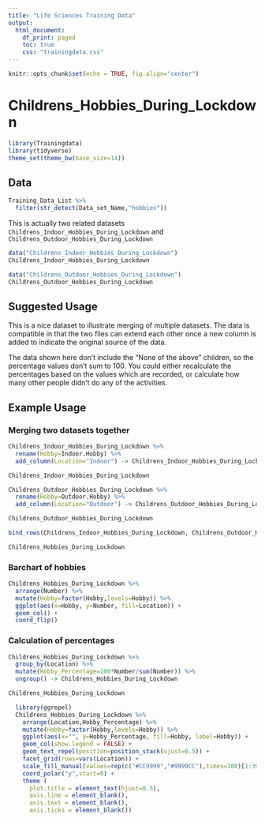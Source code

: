 ```yaml
---
title: "Life Sciences Training Data"
output:
  html_document:
    df_print: paged
    toc: true
    css: "trainingdata.css"
---
```


```r
knitr::opts_chunk$set(echo = TRUE, fig.align="center")
```


Childrens_Hobbies_During_Lockdown
=================================

```r
library(Trainingdata)
library(tidyverse)
theme_set(theme_bw(base_size=14))
```

Data
----
```r
Training_Data_List %>% 
  filter(str_detect(Data_set_Name,"hobbies"))
```

This is actually two related datasets ```Childrens_Indoor_Hobbies_During_Lockdown``` and ```Childrens_Outdoor_Hobbies_During_Lockdown```

```r
data("Childrens_Indoor_Hobbies_During_Lockdown")
Childrens_Indoor_Hobbies_During_Lockdown
```


```r
data("Childrens_Outdoor_Hobbies_During_Lockdown")
Childrens_Outdoor_Hobbies_During_Lockdown
```
Suggested Usage
---------------
This is a nice dataset to illustrate merging of multiple datasets.  The data is compatible in that the two files can extend each other once a new column is added to indicate the original source of the data.

The data shown here don't include the "None of the above" children, so the percentage values don't sum to 100.  You could either recalculate the percentages based on the values which are recorded, or calculate how many other people didn't do any of the activities.




Example Usage
-------------

### Merging two datasets together

```r
Childrens_Indoor_Hobbies_During_Lockdown %>%
  rename(Hobby=Indoor.Hobby) %>%
  add_column(Location="Indoor") -> Childrens_Indoor_Hobbies_During_Lockdown

Childrens_Indoor_Hobbies_During_Lockdown
```

```r
Childrens_Outdoor_Hobbies_During_Lockdown %>%
  rename(Hobby=Outdoor.Hobby) %>%
  add_column(Location="Outdoor") -> Childrens_Outdoor_Hobbies_During_Lockdown

Childrens_Outdoor_Hobbies_During_Lockdown
```

```r
bind_rows(Childrens_Indoor_Hobbies_During_Lockdown, Childrens_Outdoor_Hobbies_During_Lockdown) -> Childrens_Hobbies_During_Lockdown

Childrens_Hobbies_During_Lockdown
```

### Barchart of hobbies

```r
Childrens_Hobbies_During_Lockdown %>%
  arrange(Number) %>%
  mutate(Hobby=factor(Hobby,levels=Hobby)) %>%
  ggplot(aes(x=Hobby, y=Number, fill=Location)) +
  geom_col() +
  coord_flip()
```

### Calculation of percentages
```r
Childrens_Hobbies_During_Lockdown %>%
  group_by(Location) %>%
  mutate(Hobby_Percentage=100*Number/sum(Number)) %>%
  ungroup() -> Childrens_Hobbies_During_Lockdown

Childrens_Hobbies_During_Lockdown
```
```r
  library(ggrepel)
  Childrens_Hobbies_During_Lockdown %>%
    arrange(Location,Hobby_Percentage) %>%
    mutate(Hobby=factor(Hobby,levels=Hobby)) %>%
    ggplot(aes(x="", y=Hobby_Percentage, fill=Hobby, label=Hobby)) +
    geom_col(show.legend = FALSE) +
    geom_text_repel(position=position_stack(vjust=0.5)) +
    facet_grid(rows=vars(Location)) +
    scale_fill_manual(values=rep(c("#CC9999","#9999CC"),times=100)[1:39]) +
    coord_polar("y",start=0) +
    theme (
      plot.title = element_text(hjust=0.5),
      axis.line = element_blank(),
      axis.text = element_blank(),
      axis.ticks = element_blank())
```




